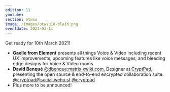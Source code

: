 ```yaml
---
edition: 11
youtube: 
section: otwsu
image: /images/otwsu10-plain.png
eventdate: 2021-03-11
---
```


Get ready for 10th March 2021!

- **Gaelle from Element** presents all things Voice & Video including recent UX
improvements, upcoming features like voice messages, and bleeding edge designs
for Voice & Video rooms
- **David Benqué** [@dbenque:matrix.xwiki.com](https://matrix.to/#/@dbenque:matrix.xwiki.com), Designer at [CryptPad](https://cryptpad.fr), presenting the open
source & end-to-end encrypted collaboration suite.
[@cryptpad@social.weho.st](https://social.weho.st/web/accounts/43149) [@cryptpad](https://twitter.com/cryptpad)
- Plus more to be announced!